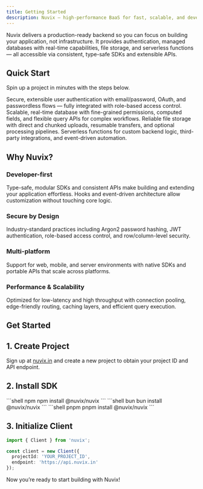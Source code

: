 ```yaml
---
title: Getting Started
description: Nuvix — high-performance BaaS for fast, scalable, and developer-first backend APIs.
---
```


Nuvix delivers a production-ready backend so you can focus on building your application, not infrastructure. It provides authentication, managed databases with real-time capabilities, file storage, and serverless functions — all accessible via consistent, type-safe SDKs and extensible APIs.

## Quick Start

Spin up a project in minutes with the steps below.

<CardGroup cols={2}>
<Card title="Authentication" href="/products/auth" icon="shield">
    Secure, extensible user authentication with email/password, OAuth, and passwordless flows — fully integrated with role-based access control.
</Card>
<Card title="Database" href="/products/database" icon="database">
    Scalable, real-time database with fine-grained permissions, computed fields, and flexible query APIs for complex workflows.
</Card>
<Card title="Storage" href="/products/storage" icon="folder">
    Reliable file storage with direct and chunked uploads, resumable transfers, and optional processing pipelines.
</Card>
<Card title="Functions" href="/products/functions" icon="code">
    Serverless functions for custom backend logic, third-party integrations, and event-driven automation.
</Card>
</CardGroup>

## Why Nuvix?

### Developer-first

Type-safe, modular SDKs and consistent APIs make building and extending your application effortless. Hooks and event-driven architecture allow customization without touching core logic.

### Secure by Design

Industry-standard practices including Argon2 password hashing, JWT authentication, role-based access control, and row/column-level security.

### Multi-platform

Support for web, mobile, and server environments with native SDKs and portable APIs that scale across platforms.

### Performance & Scalability

Optimized for low-latency and high throughput with connection pooling, edge-friendly routing, caching layers, and efficient query execution.

## Get Started


## 1. Create Project

Sign up at [nuvix.in](https://www.nuvix.in) and create a new project to obtain your project ID and API endpoint.

## 2. Install SDK

<CodeGroup>
```shell npm
npm install @nuvix/nuvix
```
```shell bun
bun install @nuvix/nuvix
```
```shell pnpm
pnpm install @nuvix/nuvix
```
</CodeGroup>

## 3. Initialize Client

```ts
import { Client } from 'nuvix';

const client = new Client({
  projectId: 'YOUR_PROJECT_ID',
  endpoint: 'https://api.nuvix.in'
});
```

Now you’re ready to start building with Nuvix!

